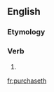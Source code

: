 ==English==

===Etymology===
{{suffix|purchase|eth}}

===Verb===
{{en-verb form}}

# {{archaic third-person singular of|purchase}}

[[fr:purchaseth]]
